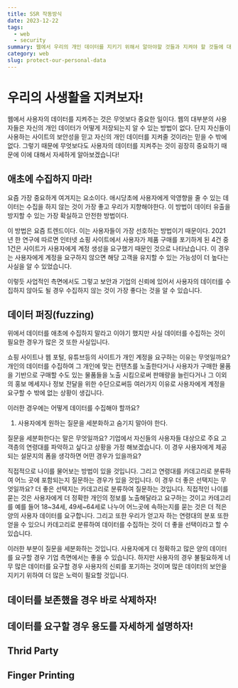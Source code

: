 ```yaml
---
title: SSR 작동방식
date: 2023-12-22
tags:
  - web
  - security
summary: 웹에서 우리의 개인 데이터를 지키기 위해서 알아야할 것들과 지켜야 할 것들에 대해서 알아보겠습니다.
category: web
slug: protect-our-personal-data
---
```


# 우리의 사생활을 지켜보자!

웹에서 사용자의 데이터를 지켜주는 것은 무엇보다 중요한 일이다. 웹의 대부분의 사용자들은 자신의 개인 데이터가 어떻게 저장되는지 알 수 있는 방법이 없다. 단지 자신들이 사용하는 사이트의 보안성을 믿고 자신의 개인 데이터를 지켜줄 것이라는 믿을 수 밖에 없다. 그렇기 때문에 무엇보다도 사용자의 데이터를 지켜주는 것이 굉장히 중요하기 때문에 이에 대해서 자세하게 알아보겠습니다!

## 애초에 수집하지 마라!

요즘 가장 중요하게 여겨지는 요소이다. 애시당초에 사용자에게 악영향을 줄 수 있는 데이터는 수집을 하지 않는 것이 가장 좋고 우리가 지향해야한다. 이 방법이 데이터 유출을 방지할 수 있는 가장 확실하고 안전한 방법이다.

이 방법은 요즘 트렌드이다. 이는 사용자들이 가장 선호하는 방법이기 때문이다. 2021년 한 연구에 따르면 인터넷 쇼핑 사이트에서 사용자가 제품 구매를 포기하게 된 4건 중 1건은 사이트가 사용자에게 계정 생성을 요구했기 때문인 것으로 나타났습니다. 이 경우는 사용자에게 계정을 요구하지 않으면 해당 고객을 유지할 수 있는 가능성이 더 높다는 사실을 알 수 있었습니다.

이렇듯 사업적인 측면에서도 그렇고 보안과 기업의 신뢰에 있어서 사용자의 데이터를 수집하지 않아도 될 경우 수집하지 않는 것이 가장 좋다는 것을 알 수 있습니다.

## 데이터 퍼징(fuzzing)

위에서 데이터를 애초에 수집하지 말라고 이야기 했지만 사실 데이터를 수집하는 것이 필요한 경우가 많은 것 또한 사실입니다.

쇼핑 사이트나 웹 포털, 유튜브등의 사이트가 개인 계정을 요구하는 이유는 무엇일까요? 개인의 데이터를 수집하여 그 개인에 맞는 컨텐츠를 노출한다거나 사용자가 구매한 물품을 기반으로 구매할 수도 있는 물품들을 노출 시킴으로써 판매량을 늘린다거나 그 이외의 홍보 메세지나 정보 전달을 위한 수단으로써등 여러가지 이유로 사용자에게 계정을 요구할 수 밖에 없는 상황이 생깁니다.

이러한 경우에는 어떻게 데이터를 수집해야 할까요?

1. 사용자에게 원하는 질문을 세분화하고 숨기지 말아야 한다.

질문을 세분화한다는 말은 무엇일까요? 기업에서 자신들의 사용자들 대상으로 주요 고객층의 연령대를 파악하고 싶다고 상황을 가정 해보겠습니다. 이 경우 사용자에게 제공되는 설문지의 폼을 생각하면 어떤 경우가 있을까요?

직접적으로 나이를 물어보는 방법이 있을 것입니다. 그리고 연령대를 카데고리로 분류하여 어느 곳에 포함되는지 질문하는 경우가 있을 것입니다. 이 경우 더 좋은 선택지는 무엇일까요? 더 좋은 선택지는 카데고리로 분류하여 질문하는 것입니다. 직접적인 나이를 묻는 것은 사용자에게 더 정확한 개인의 정보를 노출해달라고 요구하는 것이고 카데고리를 예를 들어 18~34세, 49세~64세로 나누어 어느곳에 속하는지를 묻는 것은 더 적은 양의 사용자 데이터를 요구합니다. 그리고 또한 우리가 얻고자 하는 연령대의 분포 또한 얻을 수 있으니 카데고리로 분류하여 데이터를 수집하는 것이 더 좋을 선택이라고 할 수 있습니다.

이러한 부분이 질문을 세분화하는 것입니다. 사용자에게 더 정확하고 많은 양의 데이터를 요구할 경우 기업 측면에서는 좋을 수 있습니다. 하지만 사용자의 경우 불필요하게 너무 많은 데이터를 요구할 경우 사용자의 신뢰를 포기하는 것이며 많은 데이터의 보안을 지키기 위하여 더 많은 노력이 필요할 것입니다.

## 데이터를 보존했을 경우 바로 삭제하자!

## 데이터를 요구할 경우 용도를 자세하게 설명하자!

## Thrid Party

## Finger Printing
